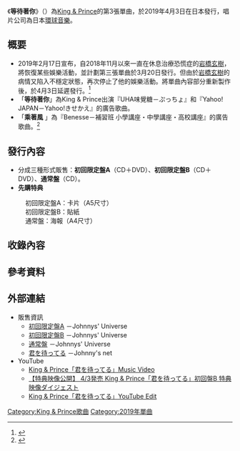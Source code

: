 {{Infobox Single
| Name = 等待著你
| Artist = [[King_&_Prince|King & Prince]]
| Released = {{flagicon|JPN}}2019年4月3日<br/>{{flagicon|台湾}}2019年4月3日
| Genre = [[J-POP|J-POP]]
| Label = 環球音樂
| A-side = 
| B-side = 
| Chart position = * 週榜第1名（[[Oricon|Oricon]]）<ref>{{Cite web|title=King & Prince「等待著你」獲得第一|url=https://www.oricon.co.jp/article/760496/|accessdate=2020-08-31|author=|date=2019-04-10|format=|publisher=Oricon|language=ja}}</ref><br/>
* 週榜第1名（[[日本告示牌|Billboard Japan Hot 100]]）
| Format = [[單曲|單曲]]
| Last single = [[Memorial|Memorial]]<br/>（2018年）
| This single = [[等待著你|等待著你]]<br/>（2019年）
| Next single = [[愛太難|愛太難]]<br/>（2019年）
| Misc = {{External music video|Type=single|{{YouTube|7gU6AK1sTMI|等待著你}}}}
| Certification = * 雙白金唱片（[[日本唱片協會|日本唱片協會]]）<ref>{{Cite web | url = https://thetv.jp/news/detail/1017404/ | title = ゴールドディスク認定、 認定年月:2020年6月 | publisher = 日本レコード協会 | accessdate = 2021-04-13 | language = ja | archive-date = 2021-04-27 | archive-url = https://web.archive.org/web/20210427201554/https://thetv.jp/news/detail/1017404/ | dead-url = no }}</ref>
| Cover = King & Prince - 君を待ってる.jpg
| Caption = 初回限定盤B封面
}}

《'''等待著你'''》（{{lang-ja|君を待ってる}}）為[[King_&_Prince|King & Prince]]的第3張單曲，於2019年4月3日在日本發行，唱片公司為日本[[環球音樂_(日本)|環球音樂]]。

== 概要 ==

* 2019年2月17日宣布，自2018年11月以來一直在休息治療恐慌症的[[岩橋玄樹|岩橋玄樹]]，將恢復某些娛樂活動，並計劃第三張單曲於3月20日發行。但由於[[岩橋玄樹|岩橋玄樹]]的病情又陷入不穩定狀態，再次停止了他的娛樂活動。將單曲內容部分重新製作後，於4月3日延遲發行。<ref>{{Cite web|title=本事務所岩橋玄樹活動停止報告|url=https://www.johnnys-net.jp/page?id=text&dataId=1652&artist=41|accessdate=2020-08-31|author=|date=2019-02-28|format=|publisher=Johnny's net|language=ja|dead-url=no|archive-date=2019-02-17|archive-url=https://web.archive.org/web/20190217164114/https://www.johnnys-net.jp/page?id=text&dataId=1652&artist=41}}</ref>
*「'''等待著你'''」為King & Prince出演『UHA味覺糖－ぷっちょ』和『Yahoo! JAPAN－Yahoo!きせかえ』的廣告歌曲。
* 「'''乘著風''' 」為『Benesse－補習班 小學講座・中學講座・高校講座』的廣告歌曲。<ref>{{Cite web|title=King & Prince新曲「乗著風」為「補習班」的廣告用曲|url=https://realsound.jp/2019/02/post-316567.html|accessdate=2020-08-31|author=|date=2019-02-08|format=|publisher=Real Sound|language=ja|archive-date=2020-10-25|archive-url=https://web.archive.org/web/20201025110331/https://realsound.jp/2019/02/post-316567.html|dead-url=no}}</ref>

== 發行內容 ==

* 分成三種形式販售：'''初回限定盤A'''（CD＋DVD）、'''初回限定盤B'''（CD＋DVD）、'''通常盤'''（CD）。
* '''先購特典'''
: 初回限定盤A：卡片（A5尺寸）
: 初回限定盤B：貼紙
: 通常盤：海報（A4尺寸）

== 收錄內容 ==
{{Tracklist|arranger1=<small>田渕夏海、川口進、佐原康太|music4=<small>Steven Lee|longnote5=收錄於「初回限定盤A」|longnote4=收錄於「通常盤」|longnote3=收錄於「通常盤」|title6='''Spark and Spark'''|title5='''宙（SORA）'''|title4='''Wake me up'''|title3='''グッとGood Life'''<br/><small>（怦然心動Good Life）|title2='''風に乗れ'''<br/><small>（乘著風）|title1='''君を待ってる'''<br/><small>（等待著你）|music6=<small>原一博|music5=<small>田鹿祐一、Octobar|music3=<small>Caesar & Loui、Cage、Oneye|arranger2=<small>坂室賢一|lyrics1=<small>[[高橋優_(歌手)|高橋優]]|arranger3=<small>Caesar & Loui、Cage、Oneye|arranger4=<small>Steven Lee|arranger5=<small>Octobar、TAKAROT|arranger6=<small>原一博|headline=CD|lyrics2=<small>MiNE|music2=<small>MiNE、坂室賢一|lyrics3=<small>小久保祐希|lyrics4=<small>小林光明|lyrics5=<small>田鹿祐一|lyrics6=<small>KOMU|music1=<small>川口進、草川瞬、佐原康太|longnote6=收錄於「初回限定盤B」}}{{Tracklist|headline=DVD|longnote1=收錄於「初回限定盤A」|longnote2=收錄於「初回限定盤A」|longnote3=收錄於「初回限定盤B」|title1='''「等待著你」MV'''|title3='''King & Prince TV#2〜誰能比我強？冠軍賽～'''|title2='''「等待著你」MV製作花絮'''|title_width=50%}}

== 參考資料 ==
<references />

== 外部連結 ==

* 販售資訊
** [https://www.universal-music.co.jp/king-and-prince/products/upcj-9005/ 初回限定盤A] {{Wayback|url=https://www.universal-music.co.jp/king-and-prince/products/upcj-9005/ |date=20210130003215 }}－Johnnys' Universe
** [https://www.universal-music.co.jp/king-and-prince/products/upcj-9006/ 初回限定盤B] {{Wayback|url=https://www.universal-music.co.jp/king-and-prince/products/upcj-9006/ |date=20190330091831 }}－Johnnys' Universe
** [https://www.universal-music.co.jp/king-and-prince/products/upcj-5003/ 通常盤] {{Wayback|url=https://www.universal-music.co.jp/king-and-prince/products/upcj-5003/ |date=20210214141831 }}－Johnnys' Universe
** [https://www.johnnys-net.jp/page?id=discoDetail&artist=41&data=2211 君を待ってる] {{Wayback|url=https://www.johnnys-net.jp/page?id=discoDetail&artist=41&data=2211 |date=20201215054922 }}－Johnny's net
* YouTube
** [https://www.youtube.com/watch?v=OMSLjttrGfw King & Prince「君を待ってる」Music Video] {{Wayback|url=https://www.youtube.com/watch?v=OMSLjttrGfw |date=20200410011012 }}
** [https://www.youtube.com/watch?v=uvw6XCONw4c 【特典映像公開】 4/3発売 King & Prince「君を待ってる」初回盤B 特典映像ダイジェスト] {{Wayback|url=https://www.youtube.com/watch?v=uvw6XCONw4c |date=20210119230924 }}
**[https://www.youtube.com/watch?v=7gU6AK1sTMI King & Prince「君を待ってる」YouTube Edit] {{Wayback|url=https://www.youtube.com/watch?v=7gU6AK1sTMI |date=20220214011932 }}
{{King & Prince}}
{{Oricon單曲週榜冠軍 (2019年)|2019年4月15日，共1週}}
{{Billboard JAPAN Hot 100 週榜冠軍 (2019年)|2019年4月15日，共1週}}
{{Billboard JAPAN Top Singles Sales 週榜冠軍 (2019年)|2019年4月15日，共1週}}

{{DEFAULTSORT:Kimi wo Matteru}}
[[Category:King_&_Prince歌曲|Category:King & Prince歌曲]]
[[Category:2019年單曲|Category:2019年單曲]]